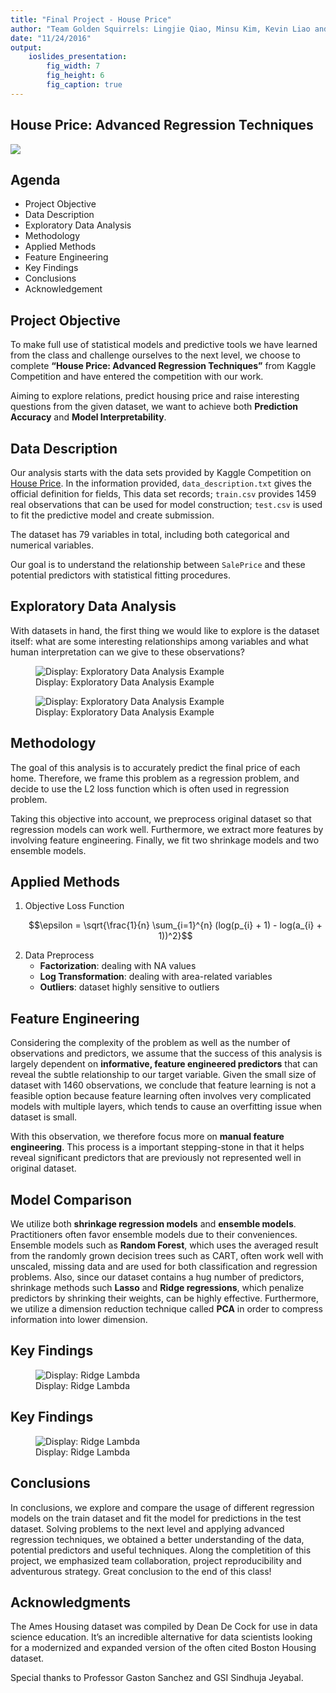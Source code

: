 ```yaml
---
title: "Final Project - House Price"
author: "Team Golden Squirrels: Lingjie Qiao, Minsu Kim, Kevin Liao and Cheng Peng"
date: "11/24/2016"
output: 
    ioslides_presentation:
        fig_width: 7
        fig_height: 6
        fig_caption: true
---
```


## House Price: Advanced Regression Techniques
![](../images/housesbanner.png)

## Agenda

* Project Objective
* Data Description
* Exploratory Data Analysis
* Methodology
* Applied Methods
* Feature Engineering
* Key Findings
* Conclusions
* Acknowledgement

## Project Objective
To make full use of statistical models and predictive tools we have learned from the class and challenge ourselves to the next level, we choose to complete **"House Price: Advanced Regression Techniques"** from Kaggle Competition and have entered the competition with our work. 

Aiming to explore relations, predict housing price and raise interesting questions from the given dataset, we want to achieve both **Prediction Accuracy** and **Model Interpretability**. 

## Data Description
Our analysis starts with the data sets provided by Kaggle Competition on  [House Price](https://www.kaggle.com/c/house-prices-advanced-regression-techniques/data). In the information provided, `data_description.txt` gives the official definition for fields, This data set records; `train.csv` provides 1459 real observations that can be used for model construction; `test.csv` is used to fit the predictive model and create submission.

The dataset has 79 variables in total, including both categorical and numerical variables.

Our goal is to understand the relationship between `SalePrice` and these potential predictors with statistical fitting procedures.


## Exploratory Data Analysis
With datasets in hand, the first thing we would like to explore is the dataset itself: what are some interesting relationships among variables and what human interpretation can we give to these observations? 

![Display: Exploratory Data Analysis Example](../images/boxplot-FireplaceQu.png)

![Display: Exploratory Data Analysis Example](../images/eda-bath-vs-sale.png)


## Methodology

The goal of this analysis is to accurately predict the final price of each home. Therefore, we frame this problem as a regression problem, and decide to use the L2 loss function which is often used in regression problem. 

Taking this objective into account, we preprocess original dataset so that regression models can work well. Furthermore, we extract more features by involving feature engineering. Finally, we fit two shrinkage models and two ensemble models.

## Applied Methods

1. Objective Loss Function
<div class="blue2">
$$\epsilon = \sqrt{\frac{1}{n} \sum_{i=1}^{n} (log(p_{i} + 1) - log(a_{i} + 1))^2}$$
</div>

2. Data Preprocess
    - **Factorization**: dealing with NA values
    - **Log Transformation**: dealing with area-related variables
    - **Outliers**: dataset highly sensitive to outliers

## Feature Engineering

Considering the complexity of the problem as well as the number of observations and predictors, we assume that the success of this analysis is largely dependent on **informative, feature engineered predictors** that can reveal the subtle relationship to our target variable. Given the small size of dataset with 1460 observations, we conclude that feature learning is not a feasible option because feature learning often involves very complicated models with multiple layers, which tends to cause an overfitting issue when dataset is small.

With this observation, we therefore focus more on **manual feature engineering**. This process is a important stepping-stone in that it helps reveal significant predictors that are previously not represented well in original dataset.

## Model Comparison

We utilize both **shrinkage regression models** and **ensemble models**. Practitioners often favor ensemble models due to their conveniences. Ensemble models such as **Random Forest**, which uses the averaged result from the randomly grown decision trees such as CART, often work well with unscaled, missing data and are used for both classification and regression problems. Also, since our dataset contains a hug number of predictors, shrinkage methods such **Lasso** and **Ridge regressions**, which penalize predictors by shrinking their weights, can be highly effective. Furthermore, we utilize a dimension reduction technique called **PCA** in order to compress information into lower dimension.


## Key Findings

![Display: Ridge Lambda](../images/model_prediction_comparison.png)

## Key Findings

![Display: Ridge Lambda](../images/model_residual_comparison.png)

## Conclusions

In conclusions, we explore and compare the usage of different regression models on the train dataset and fit the model for predictions in the test dataset. Solving problems to the next level and applying advanced regression techniques, we obtained a better understanding of the data, potential predictors and useful techniques. Along the completition of this project, we emphasized team collaboration, project reproducibility and adventurous strategy. Great conclusion to the end of this class!

## Acknowledgments

The Ames Housing dataset was compiled by Dean De Cock for use in data science education. It's an incredible alternative for data scientists looking for a modernized and expanded version of the often cited Boston Housing dataset. 

Special thanks to Professor Gaston Sanchez and GSI Sindhuja Jeyabal.

